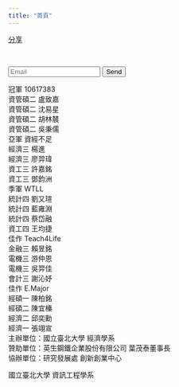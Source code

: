 ```yaml
---
title: "首頁"
---
```

<div id="fb-root"></div>
<script async defer crossorigin="anonymous" src="https://connect.facebook.net/zh_TW/sdk.js#xfbml=1&version=v4.0"></script>
<div class="fb-share-button" data-href="https://econhackathon.ntpu.edu.tw/index.html" data-layout="button" data-size="large"><a target="_blank" href="https://www.facebook.com/sharer/sharer.php?u=https%3A%2F%2Feconhackathon.ntpu.edu.tw%2Findex.html&amp;src=sdkpreparse" class="fb-xfbml-parse-ignore">分享</a></div>

<div class="line-it-button" data-lang="en" data-type="share-a" data-ver="3" data-url="https://shihhanchiu.github.io/WebsitePractice/" data-color="default" data-size="large" data-count="false" style="display: none;"></div>
 <script src="https://d.line-scdn.net/r/web/social-plugin/js/thirdparty/loader.min.js" async="async" defer="defer"></script><br>
 

<form name="submit-to-google-sheet">
  <input name="email" type="email" placeholder="Email" required>
  <button type="submit">Send</button>
</form>

<script>
  const scriptURL = https://script.google.com/macros/s/AKfycbx_-Qh4AhPQJSyNhQwoONlf6Df8p7eEfB2LCtWS-nT_2Q6R8Fcr/exec
  const form = document.forms['submit-to-google-sheet']

  form.addEventListener('submit', e => {
    e.preventDefault()
    fetch(scriptURL, { method: 'POST', body: new FormData(form)})
      .then(response => console.log('Success!', response))
      .catch(error => console.error('Error!', error.message))
  })
</script>


冠軍 10617383<br>
資管碩二 盧致嘉<br>
資管碩二 沈易星<br>
資管碩二 胡林辳<br> 
資管碩二 吳秉儒<br>
亞軍 資經不足<br>
經濟三 楊進<br>
經濟三 廖羿瑋<br>
資工三 許嘉銘<br>
資工三 鄧鈞洲<br>
季軍 WTLL<br>
統計四 劉又瑄<br>
統計四 藍雍淵<br>
統計四 蔡岱融<br>
資工四 王均捷<br>
佳作 Teach4Life<br>
金融三 賴昱銘<br>
電機三 游仲恩<br>
電機三 吳羿佳<br>
會計三 謝沁妤<br>
佳作 E.Major<br>
經碩一 陳柏銘<br>
經碩二 陳宜榛<br>
經濟二 邱奕勳<br>
經濟一 張翊宣<br>
主辦單位：國立臺北大學 經濟學系<br>
贊助單位：英生鋼鐵企業股份有限公司 葉茂泰董事長<br>
協辦單位：研究發展處 創新創業中心<br>
<p>       國立臺北大學 資訊工程學系</p>